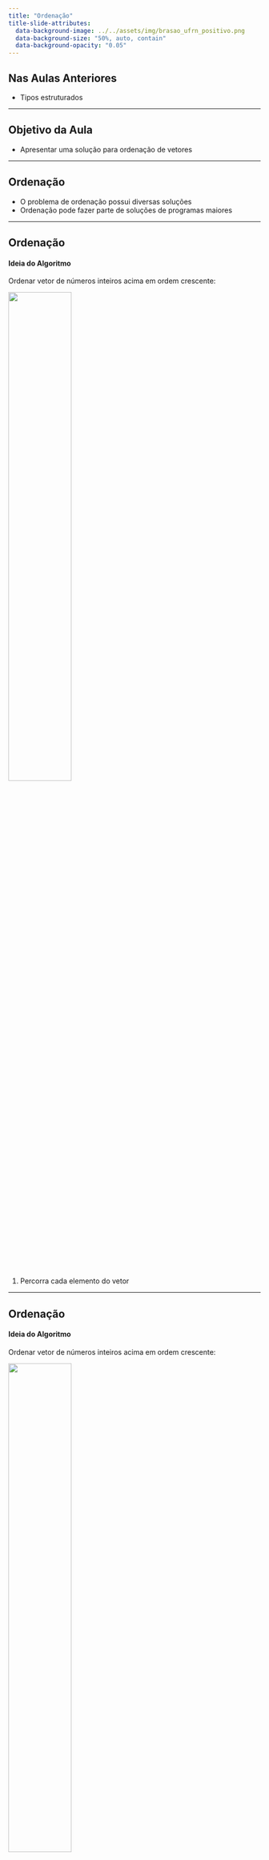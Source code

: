 ```yaml
---
title: "Ordenação"
title-slide-attributes:
  data-background-image: ../../assets/img/brasao_ufrn_positivo.png
  data-background-size: "50%, auto, contain"
  data-background-opacity: "0.05"
---
```


## Nas Aulas Anteriores

- Tipos estruturados

---

## Objetivo da Aula

- Apresentar uma solução para ordenação de vetores

---

## Ordenação

- O problema de ordenação possui diversas soluções
- Ordenação pode fazer parte de soluções de programas maiores

---

## Ordenação {.nostretch}
#### Ideia do Algoritmo

Ordenar vetor de números inteiros acima em ordem crescente:

![](img/array_sort.png){width=50% fig-align="center"}

1. Percorra cada elemento do vetor
  
---

## Ordenação {.nostretch}
#### Ideia do Algoritmo

Ordenar vetor de números inteiros acima em ordem crescente:

![](img/array_sort.png){width=50% fig-align="center"}

2. Chame o elemento na posição atual de chave, e compare-o com *todos*
  
---

## Ordenação {.nostretch}
#### Ideia do Algoritmo

Ordenar vetor de números inteiros acima em ordem crescente:

![](img/array_sort.png){width=50% fig-align="center"}

3. Realize uma troca entre o elemento comparado e o elemento chave caso este
     último seja maior
  
---

## Ordenação {.nostretch}
#### Exemplo - Vetor de Inteiros 1/11

![](img/array_sort01.png){width=40% fig-align="center"}

- Elemento __chave__: `v[0] = 5`
- Elemento **comparado**: `v[1] = 3`
- `v[0] > v[1]` $\rightarrow$ verdadeiro,
  trocar `v[0]` com `v[1]`
- Ir para o próximo elemento a ser comparado
  
---

## Ordenação {.nostretch}
#### Exemplo - Vetor de Inteiros 2/11

![](img/array_sort02.png){width=40% fig-align="center"}

- Elemento __chave__: `v[0] = 3`
- Elemento **comparado**: `v[2] = -1`
- `v[0] > v[2]` $\rightarrow$ verdadeiro,
  trocar `v[0]` com `v[2]`
- Ir para o próximo elemento a ser comparado
  
---

## Ordenação {.nostretch}
#### Exemplo - Vetor de Inteiros 3/11

![](img/array_sort03.png){width=40% fig-align="center"}

- Elemento __chave__: `v[0] = -1`
- Elemento **comparado**: `v[3] = 8`
- `v[0] > v[3]` $\rightarrow$ falso,
- Ir para o próximo elemento a ser comparado
  
---

## Ordenação {.nostretch}
#### Exemplo - Vetor de Inteiros 4/11

![](img/array_sort04.png){width=40% fig-align="center"}

- Elemento __chave__: `v[0] = -1`
- Elemento **comparado**: `v[4] = 4`
- `v[0] > v[4]` $\rightarrow$ falso,
- Fim das comparações com o elemento chave atual:
  ir para o próximo elemento chave e recomeçar comparações
  com todos depois dele
  
---

## Ordenação {.nostretch}
#### Exemplo - Vetor de Inteiros 5/11

![](img/array_sort05.png){width=40% fig-align="center"}

- Elemento __chave__: `v[1] = 5`
- Elemento **comparado**: `v[2] = 3`
- `v[1] > v[2]` $\rightarrow$ verdadeiro,
  trocar `v[1]` com `v[2]`
- Ir para o próximo elemento a ser comparado
  
---

## Ordenação {.nostretch}
#### Exemplo - Vetor de Inteiros 6/11

![](img/array_sort06.png){width=40% fig-align="center"}

- Elemento __chave__: `v[1] = 3`
- Elemento **comparado**: `v[3] = 8`
- `v[1] > v[3]` $\rightarrow$ falso,
- Ir para o próximo elemento a ser comparado
  
---

## Ordenação {.nostretch}
#### Exemplo - Vetor de Inteiros 7/11

![](img/array_sort07.png){width=40% fig-align="center"}

- Elemento __chave__: `v[1] = 3`
- Elemento **comparado**: `v[4] = 4`
- `v[1] > v[4]` $\rightarrow$ falso,
- Fim das comparações com o elemento chave atual: ir para o próximo
  elemento chave e recomeçar comparações com todos depois dele
  
---

## Ordenação {.nostretch}
#### Exemplo - Vetor de Inteiros 8/11

![](img/array_sort08.png){width=40% fig-align="center"}

- Elemento __chave__: `v[2] = 5`
- Elemento **comparado**: `v[3] = 8`
- `v[2] > v[3]` $\rightarrow$ falso,
- Ir para o próximo elemento a ser comparado
  
---

## Ordenação {.nostretch}
#### Exemplo - Vetor de Inteiros 9/11

![](img/array_sort09.png){width=40% fig-align="center"}

- Elemento __chave__: `v[2] = 5`
- Elemento **comparado**: `v[4] = 4`
- `v[2] > v[4]` $\rightarrow$ verdadeiro,
  trocar `v[2]` com `v[4]`
- Fim das comparações com o elemento chave atual: ir para o próximo
  elemento chave e recomeçar comparações com todos depois dele
  
---

## Ordenação {.nostretch}
#### Exemplo - Vetor de Inteiros 10/11

![](img/array_sort10.png){width=40% fig-align="center"}

- Elemento __chave__: `v[3] = 8`
- Elemento **comparado**: `v[4] = 5`
- `v[3] > v[4]` $\rightarrow$ verdadeiro,
  trocar `v[3]` com `v[4]`
- Fim das comparações com o elemento chave atual. O último
  elemento chave não possui nenhum elemento após ele.
  
---

## Ordenação {.nostretch}
#### Exemplo - Vetor de Inteiros 11/11

![](img/array_sort11.png){width=40% fig-align="center"}

- Todas as comparações realizadas
- O vetor está ordenado
  
---

## Ordenação
#### Generalizando o Raciocínio

- Observe que:
  - Na solução apresentada, o vetor é um parâmetro de entrada
    e saída
---

## Ordenação
#### Generalizando o Raciocínio

- Observe que:
  - O elemento __chave__ é `v[i]`
  - O elemento **comparado** é `v[j]`
  - É necessário um laço que percorra os índices `0,1,...,n-2`,
    para cada chave:<br>
    `for(i = 0; i < n-1; i++)`
---

## Ordenação
#### Generalizando o Raciocínio

- Observe que:
  - É necessário um laço que passe por cada elemento a ser comparado
    que está depois da chave atual:<br>
    `for(j = i+1; j < n; j++)`
---

## Ordenação
#### Generalizando o Raciocínio

- Observe que:
  - Elementos na parte ordenada do vetor não devem ser comparados:
    isto deixará o algoritmo incorreto
---

## Ordenação
#### Generalizando o Raciocínio

- Observe que:
  - Fora isso, basta incluir as operações de comparação e troca entre elementos
---

## Ordenação
#### Código da Função - Ordem Crescente

```C++
void ordena_crescente(int v[], int n){
    int i, j, aux;
    for(i = 0; i < n-1; i++){
        for(j = i+1; j < n; j++){
            if(v[i] > v[j]){
                aux = v[i];
                v[i] = v[j];
                v[j] = aux;
            }
        }
    }
}
```

---

## Ordenação
#### Função `main`

```C++
int main(){
    int n, i;
    cin >> n;
    int v[n];
    for(i = 0; i < n; i++){
        cin >> v[i];
    }
    ordena_crescente(v, n);
    for(i = 0; i < n; i++){
        cout << v[i] << " ";
    }
    cout << endl;
    return 0;
}
```

---

## Lista de Presença

![](bit.ly_lip_20250716.png){fig-align="center"}

<a href="https://bit.ly/lip_20250716"><p style="text-align:center;">https://bit.ly/lip_20250716</p></a>

---

## Exercício

Utilizando um tipo estruturado `Aluno`,
que deve possuir nome, matrícula e nota,
implemente uma função que ordene um vetor com `n` alunos
por ordem crescente de nota.

Implemente também a função `main`, de modo que o usuário
possa inserir a quantidade de alunos `n`, o nome, matrícula e a nota
para cada um dos `n` alunos e então visualizar na tela os dados
de todos os alunos ordenados por nota.

---

## Ordenação
#### Solução - Ordem Crescente de Notas

```C++
void ordena_crescente(Aluno v[], int n){
    int i, j;
    Aluno aux;
    for(i = 0; i < n-1; i++){
        for(j = i+1; j < n; j++){
            if(v[i].nota > v[j].nota){
                aux = v[i];
                v[i] = v[j];
                v[j] = aux;
            }
        }
    }
}
```

---

## Ordenação
#### Solução - Função `main`

```C++
int main(){
    int n, i;
    cin >> n;
    Aluno alunos[n];
    for(i = 0; i < n; i++){
        cin.ignore();
        cin.getline(alunos[i].nome, MAXNOME);
        cin >> alunos[i].matricula;
        cin >> alunos[i].nota;
    }
    ordena_crescente(alunos, n);
    for(i = 0; i < n; i++){
        cout << alunos[i].nome << " "
             << alunos[i].matricula << " "
             << alunos[i].nota << endl;
    }
    return 0;
}
```

---

## Outros Exercícios

- E quanto à ordenação por matrícula?
- E quanto à ordenação por ordem decrescente?
- **E quanto à ordenação por ordem alfabética?**

---

## Ordenação
#### Ordem Alfabética

Função `strcmp` - duas strings como parâmetros:

- Retorna um número negativo se a string do primeiro parâmetros for "menor"
- Retorna um número positivo se a string do primeiro parâmetros for "maior"
- Retorna 0 se as strings são iguais

---

## Ordenação
#### Ordem Alfabética

Então, para ordenar alfabeticamente:

- `strcmp(alunos[i].nome, alunos[j].nome)` retorna um número positivo
  se o nome do aluno `i` for alfabeticamente maior do que o nome do aluno `j`

---

## Sumário

Na aula de hoje:

- Ordenação
- Ordenação com tipos estruturados
  - Ordem crescente/decrescente de campos numéricos
  - Ordem alfabética de campos string
